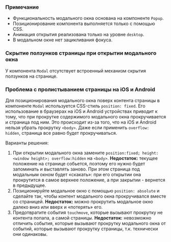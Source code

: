 ### Примечание

- Функциональность модального окна основана на компоненте `Popup`.
- Позиционирование компонента выполняется только с помощью CSS.
- Анимация открытия реализована только на уровне `desktop`.
- В модальном окне нет зацикливания фокуса.

### Скрытие ползунков страницы при открытии модального окна

У компонента `Modal` отсутствует встроенный механизм скрытия ползунков на странице.

### Проблема с пролистыванием страницы на iOS и Android

Для позиционирования модального окна поверх контента страницы в компоненте `Modal` используется CSS-стиль `position: fixed`.
Его использование в браузерах на iOS и Android устройствах приводит к тому, что при прокрутке содержимого модального окна прокручивается и страница под ним. Это происходит из-за того, что на iOS и Android нельзя убрать прокрутку `<body>`.
Даже если применить `overflow: hidden`, страница все равно будет прокручиваться.

Варианты решения:

1. При открытии модального окна замените `position:fixed; height: <window height>; overflow:hidden` на `<body>`.
   **Недостаток:** текущее положение на странице собьется, поэтому его нужно будет запоминать и выставлять заново. При этом страница под модальным окном будет «скакать»: при его открытии она прокрутится в самое верхнее положение, а при закрытии - вернется в предыдущее.
2. Позиционируйте модальное окно с помощью `position: absolute` и сделайте так, чтобы контент модального окна прокручивался вместе со страницей.
   **Недостаток:** можно прокрутить модальное окно далеко вниз или вверх и «потерять» его.
3. Предотвратите события `touchmove`, которые вызывают прокрутку не контента попапа, а самой страницы.
   **Недостаток:** невозможно отличить события, которые вызывают прокрутку модального окна от событий, которые вызывают прокрутку страницы, т.к. технически они одинаковы.
